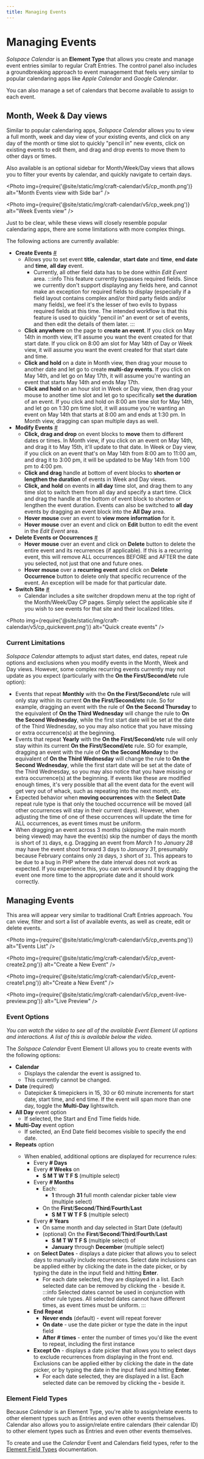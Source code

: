 ```yaml
---
title: Managing Events
---
```




# Managing Events

_Solspace Calendar_ is an **Element Type** that allows you create and manage event entries similar to regular Craft Entries. The control panel also includes a groundbreaking approach to event management that feels very similar to popular calendaring apps like _Apple Calendar_ and _Google Calendar_.

You can also manage a set of calendars that become available to assign to each event.

## Month, Week & Day views

Similar to popular calendaring apps, _Solspace Calendar_ allows you to view a full month, week and day view of your existing events, and click on any day of the month or time slot to quickly "pencil in" new events, click on existing events to edit them, and drag and drop events to move them to other days or times.

Also available is an optional sidebar for Month/Week/Day views that allows you to filter your events by calendar, and quickly navigate to certain days.

<Photo
  img={require('@site/static/img/craft-calendar/v5/cp_month.png')}
  alt="Month Events view with Side bar"
/>

<Photo
  img={require('@site/static/img/craft-calendar/v5/cp_week.png')}
  alt="Week Events view"
/>

Just to be clear, while these views will closely resemble popular calendaring apps, there are some limitations with more complex things.

The following actions are currently available:

- **Create Events** <a href="#create-events" id="create-events" class="docs-anchor">#</a>
  - Allows you to set event **title**, **calendar**, **start date** and **time**, **end date** and **time**, **all day** event.
    - Currently, all other field data has to be done within _Edit Event_ area.
      :::info
      This feature currently bypasses required fields. Since we currently don't support displaying any fields here, and cannot make an exception for required fields to display (especially if a field layout contains complex and/or third party fields and/or many fields), we feel it's the lesser of two evils to bypass required fields at this time. The intended workflow is that this feature is used to quickly "pencil in" an event or set of events, and then edit the details of them later.
      :::
  - **Click anywhere** on the page to **create an event**. If you click on May 14th in month view, it'll assume you want the event created for that start date. If you click on 8:00 am slot for May 14th of Day or Week view, it will assume you want the event created for that start date and time.
  - **Click and hold** on a date in Month view, then drag your mouse to another date and let go to create **multi-day events**. If you click on May 14th, and let go on May 17th, it will assume you're wanting an event that starts May 14th and ends May 17th.
  - **Click and hold** on an hour slot in Week or Day view, then drag your mouse to another time slot and let go to specifically **set the duration** of an event. If you click and hold on 8:00 am time slot for May 14th, and let go on 1:30 pm time slot, it will assume you're wanting an event on May 14th that starts at 8:00 am and ends at 1:30 pm. In Month view, dragging can span multiple days as well.
- **Modify Events** <a href="#modify-events" id="modify-events" class="docs-anchor">#</a>
  - **Click, drag and drop** on event blocks to **move** them to different dates or times. In Month view, if you click on an event on May 14th, and drag it to May 15th, it'll update to that date. In Week or Day view, if you click on an event that's on May 14th from 8:00 am to 11:00 am, and drag it to 3:00 pm, it will be updated to be May 14th from 1:00 pm to 4:00 pm.
  - **Click and drag** handle at bottom of event blocks to **shorten or lengthen the duration** of events in Week and Day views.
  - **Click, and hold** on events in **all day** time slot, and drag them to any time slot to switch them from all day and specify a start time. Click and drag the handle at the bottom of event block to shorten or lengthen the event duration. Events can also be switched to **all day** events by dragging an event block into the **All Day** area.
  - **Hover mouse** over an event to **view more information** for it.
  - **Hover mouse** over an event and click on **Edit** button to edit the event in the _Edit Event_ area.
- **Delete Events or Occurrences** <a href="#delete-events" id="delete-events" class="docs-anchor">#</a>
  - **Hover mouse** over an event and click on **Delete** button to delete the entire event and its recurrences (if applicable). If this is a recurring event, this will remove ALL occurrences BEFORE and AFTER the date you selected, not just that one and future ones.
  - **Hover mouse** over a **recurring event** and click on **Delete Occurrence** button to delete only that specific recurrence of the event. An exception will be made for that particular date.
- **Switch Site** <a href="#switch-site" id="switch-site" class="docs-anchor">#</a>
  - Calendar includes a site switcher dropdown menu at the top right of the Month/Week/Day CP pages. Simply select the applicable site if you wish to see events for that site and their localized titles.

<Photo
  img={require('@site/static/img/craft-calendar/v5/cp_quickevent.png')}
  alt="Quick create events"
/>

### Current Limitations

_Solspace Calendar_ attempts to adjust start dates, end dates, repeat rule options and exclusions when you modify events in the Month, Week and Day views. However, some complex recurring events currently may not update as you expect (particularly with the **On the First/Second/etc** rule option):

- Events that repeat **Monthly** with the **On the First/Second/etc** rule will only stay within its current **On the First/Second/etc** rule. So for example, dragging an event with the rule of **On the Second Thursday** to the equivalent of **On the Third Wednesday** will change the rule to **On the Second Wednesday**, while the first start date will be set at the date of the Third Wednesday, so you may also notice that you have missing or extra occurrence(s) at the beginning.
- Events that repeat **Yearly** with the **On the First/Second/etc** rule will only stay within its current **On the First/Second/etc** rule. SO for example, dragging an event with the rule of **On the Second Monday** to the equivalent of **On the Third Wednesday** will change the rule to **On the Second Wednesday**, while the first start date will be set at the date of the Third Wednesday, so you may also notice that you have missing or extra occurrence(s) at the beginning. If events like these are modified enough times, it's very possible that all the event data for the event will get very out of whack, such as repeating into the next month, etc.
- Expected behavior when **moving occurrences** with the **Select Date** repeat rule type is that only the touched occurrence will be moved (all other occurrences will stay in their current days). However, when adjusting the time of one of these occurrences will update the time for ALL occurrences, as event times must be uniform.
- When dragging an event across 3 months (skipping the main month being viewed) may have the event(s) skip the number of days the month is short of `31` days, e.g. Dragging an event from _March 1_ to _January 28_ may have the event shoot forward 3 days to _January 31_, presumably because February contains only `28` days, `3` short of `31`. This appears to be due to a bug in PHP where the date interval does not work as expected. If you experience this, you can work around it by dragging the event one more time to the appropriate date and it should work correctly.

## Managing Events

This area will appear very similar to traditional Craft Entries approach. You can view, filter and sort a list of available events, as well as create, edit or delete events.

<Photo
  img={require('@site/static/img/craft-calendar/v5/cp_events.png')}
  alt="Events List"
/>

<Photo
  img={require('@site/static/img/craft-calendar/v5/cp_event-create2.png')}
  alt="Create a New Event"
/>

<Photo
  img={require('@site/static/img/craft-calendar/v5/cp_event-create1.png')}
  alt="Create a New Event"
/>

<Photo
  img={require('@site/static/img/craft-calendar/v5/cp_event-live-preview.png')}
  alt="Live Preview"
/>

### Event Options

<Player
  url="https://player.vimeo.com/video/167296348"
  muted
  loop
  playing
  width="100%"
  height="100%"
/>
<i>
  You can watch the video to see all of the available Event Element UI options
  and interactions. A list of this is available below the video.
</i>

The _Solspace Calendar_ Event Element UI allows you to create events with the following options:

- **Calendar**
  - Displays the calendar the event is assigned to.
  - This currently cannot be changed.
- **Date** (required)
  - Datepicker & timepickers in 15, 30 or 60 minute increments for start date, start time, and end time. If the event will span more than one day, toggle the **Multi-Day** lightswitch.
- **All Day** event option
  - If selected, the Start and End Time fields hide.
- **Multi-Day** event option
  - If selected, an End Date field becomes visible to specify the end date.
- **Repeats** option <Badge type="pro" text="Pro" />
  - When enabled, additional options are displayed for recurrence rules:
    - Every **# Days**
    - Every **# Weeks** on
      - **S M T W T F S** (multiple select)
    - Every **# Months**
      - Each:
        - **1** through **31** full month calendar picker table view (multiple select)
      - On the **First**/**Second**/**Third**/**Fourth**/**Last**
        - **S M T W T F S** (multiple select)
    - Every **# Years**
      - On same month and day selected in Start Date (default)
      - (optional) On the **First**/**Second**/**Third**/**Fourth**/**Last**
        - **S M T W T F S** (multiple select) of
        - **January** through **December** (multiple select)
    - on **Select Dates** - displays a date picker that allows you to select days to manually include recurrences. Select date inclusions can be applied either by clicking the date in the date picker, or by typing the date in the input field and hitting **Enter**.
      - For each date selected, they are displayed in a list. Each selected date can be removed by clicking the `-` beside it.
        :::info
        Selected dates cannot be used in conjunction with other rule types. All selected dates cannot have different times, as event times must be uniform.
        :::
    - **End Repeat**
      - **Never ends** (default) - event will repeat forever
      - **On date** - use the date picker or type the date in the input field
      - **After # times** - enter the number of times you'd like the event to repeat, including the first instance
    - **Except On** - displays a date picker that allows you to select days to exclude recurrences from displaying in the front end. Exclusions can be applied either by clicking the date in the date picker, or by typing the date in the input field and hitting **Enter**.
      - For each date selected, they are displayed in a list. Each selected date can be removed by clicking the **-** beside it.

### Element Field Types

Because _Calendar_ is an Element Type, you're able to assign/relate events to other element types such as Entries and even other events themselves. Calendar also allows you to assign/relate entire calendars (their calendar ID) to other element types such as Entries and even other events themselves.

To create and use the _Calendar_ Event and Calendars field types, refer to the [Element Field Types](./fieldtype.mdx) documentation.
